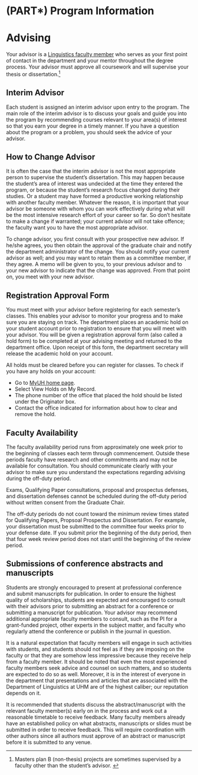 # (PART\*) Program Information {-} 
# Advising {#general}

Your advisor is a [Linguistics faculty member](http://ling.hawaii.edu/people/core-faculty/) who serves as your first point of contact in the department and your mentor throughout the degree process. Your advisor must  approve all coursework and will supervise your thesis or dissertation.^[Masters plan B (non-thesis) projects are sometimes supervised by a faculty other than the student's advisor. ]

## Interim Advisor
Each student is assigned an interim advisor upon entry to the program. The main role of the interim advisor is to discuss your goals and guide you into the program by recommending courses relevant to your area(s) of interest so that you earn your degree in a timely manner. If you have a question about the program or a problem, you should seek the advice of your advisor.

## How to Change Advisor
It is often the case that the interim advisor is not the most appropriate person to supervise the student's dissertation. This may happen because the student's area of interest was undecided at the time they entered the program, or because the student's research focus changed during their studies. Or a student may have formed a productive working relationship with another faculty member. Whatever the reason, it is important that your advisor be someone with whom you can work effectively during what will be the most intensive research effort of your career so far. So don't hesitate to make a change if warranted; your current advisor will not take offence; the faculty want you to have the most appropriate advisor. 

To change advisor, you first consult with your prospective new advisor. If he/she agrees, you then obtain the approval of the graduate chair and notify the department administrator of the change. You should notify your current advisor as well; and you may want to retain them as a committee member, if they agree.  A memo will be given to you, to your previous advisor and to your new advisor to indicate that the change was approved. From that point on, you meet with your new advisor.

## Registration Approval Form
You must meet with your advisor before registering for each semester's classes. This enables your advisor to monitor your progress and to make sure you are staying on track. The department places an academic hold on your student account prior to registration to ensure that you will meet with your advisor. You will be given a registration approval form (also called a hold form) to be completed at your advising meeting and returned to the department office. Upon receipt of this form, the department secretary will release the academic hold on your account.

All holds must be cleared before you can register for classes. To check if you have any holds on your account:

- Go to [MyUH home page](https://myuh.hawaii.edu/).
- Select View Holds on My Record.
- The phone number of the office that placed the hold should be listed under the Originator box.
- Contact the office indicated for information about how to clear and remove the hold.

## Faculty Availability

The faculty availability period runs from approximately one week prior to the beginning of classes each term through commencement. Outside these periods faculty have research and other commitments and may not be available for consultation. You should communicate clearly with your advisor to make sure you understand the expectations regarding advising during the off-duty period.

Exams, Qualifying Paper consultations, proposal and prospectus defenses, and dissertation defenses cannot be scheduled during the off-duty period without written consent from the Graduate Chair.

The off-duty periods do not count toward the minimum review times stated for Qualifying Papers, Propsoal Prospectus and Dissertation. For example, your dissertation must be submitted to the committee four weeks prior to your defense date. If you submit prior the beginning of the duty period, then that four week review period does not start until the beginning of the review period. 

## Submissions of conference abstracts and manuscripts
Students are strongly encouraged to present at professional conference and submit manuscripts for publication. In order to ensure the highest quality of scholarships, students are expected and encouraged to consult with their advisors prior to submitting an abstract for a conference or submitting a manuscript for publication. Your  advisor may recommend additional appropriate faculty members to consult, such as the PI for a grant-funded project,  other experts in the subject matter, and faculty who regularly attend the conference or publish in the journal in question.

It is a natural expectation that faculty members will engage in such activities with students, and students should not feel as if they are imposing on the faculty or that they are somehow less impressive because they receive help from a faculty member. It should be noted that even the most experienced faculty members seek advice and counsel on such matters, and so students are expected to do so as well. Moreover, it is in the interest of everyone in the department that presentations and articles that are associated with the Department of Linguistics at UHM are of the highest caliber; our reputation depends on it.

It is recommended that students discuss the abstract/manuscript with the relevant faculty member(s) early on in the process and work out a reasonable timetable to receive feedback. Many faculty members already have an established policy on what abstracts, manuscripts or slides must be submitted in order to receive feedback. This will require coordination with other authors since all authors must approve of an abstract or manuscript before it is submitted to any venue.





